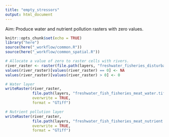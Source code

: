 ```yaml
---
title: "empty_stressors"
output: html_document
---
```


Aim: Produce water and nutrient pollution rasters with zero values.

```r
knitr::opts_chunk$set(echo = TRUE)
library("here")
source(here("_workflow/common.R"))
source(here("_workflow/common_spatial.R"))
```

```r
# Allocate a value of zero to raster cells with rivers.
river_raster <- raster(file.path(layers, "freshwater_fisheries_disturbance.tif"))
values(river_raster)[values(river_raster) == 0] <- NA
values(river_raster)[values(river_raster) > 0] <- 0

# Water layer
writeRaster(river_raster,
            file.path(layers, "freshwater_fish_fisheries_meat_water.tif"),
            overwrite = TRUE,
            format = "GTiff")

# Nutrient pollution layer
writeRaster(river_raster,
            file.path(layers, "freshwater_fish_fisheries_meat_nutrient.tif"),
            overwrite = TRUE,
            format = "GTiff")
```


